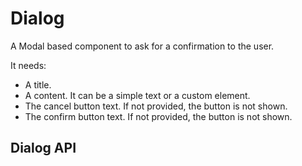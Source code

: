 


<Meta of={DialogMeta} />

# Dialog

A Modal based component to ask for a confirmation to the user.

It needs:

- A title.
- A content. It can be a simple text or a custom element.
- The cancel button text. If not provided, the button is not shown.
- The confirm button text. If not provided, the button is not shown.

<Canvas of={DialogMeta.Playground} />

<Controls />

## Dialog API

<ArgTypes of={Dialog} />
